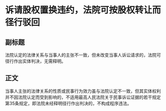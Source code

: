# 诉请股权置换违约，法院可按股权转让而径行驳回
## 副标题
法院认定的法律关系与当事人的主张不一致，但未改变当事人诉讼请求的，法院可径行作出实体判决，无需释明。
## 正文
当事人主张的法律关系的性质或民事行为效力虽与法院认定不一致，但其实体权利并不因法院认定而受到影响的，不适用最高人民法院关于民事诉讼证据的若干规定第35条规定，即法院未经释明径行作出判决的，不构成程序违法。